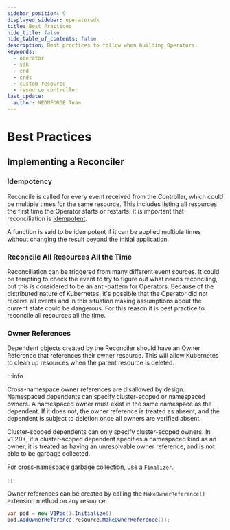 ```yaml
---
sidebar_position: 9
displayed_sidebar: operatorsdk
title: Best Practices
hide_title: false
hide_table_of_contents: false
description: Best practices to follow when building Operators.
keywords:
  - operator
  - sdk
  - crd
  - crds
  - custom resource
  - resource controller
last_update:
  author: NEONFORGE Team
---
```


# Best Practices

## Implementing a Reconciler

### Idempotency

Reconcile is called for every event received from the Controller, which could be
multiple times for the same resource. This includes listing all resources the
first time the Operator starts or restarts. It is important that reconciliation
is [idempotent](https://en.wikipedia.org/wiki/Idempotence).

A function is said to be idempotent if it can be applied multiple times without
changing the result beyond the initial application.

### Reconcile All Resources All the Time

Reconciliation can be triggered from many different event sources. It could be
tempting to check the event to try to figure out what needs reconciling, but
this is considered to be an anti-pattern for Operators. Because of the
distributed nature of Kubernetes, it's possible that the Operator did not
receive all events and in this situation making assumptions about the current
state could be dangerous. For this reason it is best practice to reconcile all
resources all the time.

### Owner References

Dependent objects created by the Reconciler should have an Owner Reference that
references their owner resource. This will allow Kubernetes to clean up
resources when the parent resource is deleted.

:::info

Cross-namespace owner references are disallowed by design. Namespaced dependents
can specify cluster-scoped or namespaced owners. A namespaced owner must exist
in the same namespace as the dependent. If it does not, the owner reference is
treated as absent, and the dependent is subject to deletion once all owners are
verified absent.

Cluster-scoped dependents can only specify cluster-scoped owners. In v1.20+, if
a cluster-scoped dependent specifies a namespaced kind as an owner, it is
treated as having an unresolvable owner reference, and is not able to be garbage
collected.

For cross-namespace garbage collection, use a [`Finalizer`](./finalizers).

:::

Owner references can be created by calling the `MakeOwnerReference()` extension
method on any resource.

```csharp
var pod = new V1Pod().Initialize()
pod.AddOwnerReference(resource.MakeOwnerReference());
```
